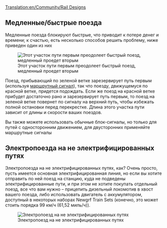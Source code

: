 [[Translation:en/Community/Rail Designs]]
{{ru/Manual/Оглавление}}
==Медленные/быстрые поезда==
Медленные поезда блокируют быстрые, что приводит к потере денег и времени; к счастью, есть несколько способов решить проблему, ниже приведен один из них

[[File:en/Community/Rail design1.png|center|frame|Этот участок пути первым преодолеет быстрый поезд, медленный проедет вторым]]

Поезд, прибывающий по зеленой ветке зарезервирует путь первым (используя [[ru/Manual/Сигналы|маршрутный сигнал]]), так что поезду, движущемуся по красной ветке, придется подождать. Если же поезд на красной ветке прибудет достаточно рано и зарезервирует путь первым, то поезд на зеленой ветке повернет по сигналу на верхний путь, чтобы избежать полной остановки перед перекрестке. Длина этого участка пути зависит от длины и скорости ваших поездов.

Вы также можете использовать обычные блок-сигналы, но только для путей с односторонним движением, для двусторонних применяйте маршрутные сигналы

==Электропоезда на не электрифицированных путях==

Электропоезда на не электрифицированных путях, как? Очень просто, пусть имеется основная электрифицированная линия, но если вы хотите отправить по ней поезд на станцию, куда не подведены электрифицированные пути, и при этом не хотите покупать отдельный поезд, все что вам нужно – прицепить дизельный локомотив в хвост вашего поезда, либо использовать двигатель с аккумулятором, доступный в некоторых наборах Newgrf Train Sets (конечно, это может стоить порядка 99 км/ч (61,52 миль/ч)).

[[File:en/Community/Snapshot7.png|thumb|center|Электропоезд на не электрифицированных путях]]